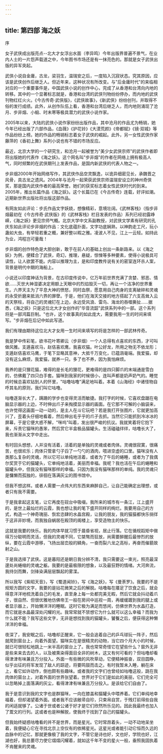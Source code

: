 ```yaml
---
---
---
```

title: 第四部 海之妖
---







序


女子武侠成出版亮点--北大才女浮出水面（李异鸣）今年出版界普遍不景气，在业内人士的一片怨声载道之中，今年图书市场还是有一抹亮色的。那就是女子武侠出版的异军突起。

武侠小说自金庸，古龙，梁羽生，温瑞安之后，一度陷入沉寂状态。究其原因，应该是武侠创作后继乏人。但近年来，这种状况有所改变。与"后金庸时代"的来临相对应的一个重要事件是，中国武侠小说的创作中心，完成了从香港和台湾向内地的转移。其中的一个显著标志就是，香港和台湾的武侠刊物纷纷停办，而内地的武侠刊物红红火火。《今古传奇·武侠版》，《武侠故事》，《新武侠》纷纷创刊，并取得不俗的发行成绩。此外，从创作队伍上看，香港和台湾后继乏人，而内地则涌现了沧月、步非烟、小椴、时未寒等极具潜力的武侠小说作家。

2005年以来，大陆的武侠小说作家纷纷出版作品，其中沧月的作品尤为畅销，她今年已经出版了六部作品，《血薇》《护花铃》《大漠荒颜》《帝都赋》《镜·双城》等作品纷纷上榜。她的作品的畅销标志着女子武侠的崛起。此外，另一女性武侠作家藤萍的《香初上舞》系列小说也有不错的市场反应。

最近，北京大学的一个研究生，和沧月一起被誉为"美少女武侠宗师"的武侠作者即将出版她的代表作《海之妖》。这个网名叫"步非烟"的作者在网络上拥有极高人气，同时频繁的在武侠期刊上发表作品，是国内新武侠的代表人物之一。

步非烟2000年开始网络写作，其武侠作品空灵飘逸，以诡异细密见长，承魏晋之风骨，具古龙之遗风。2004年与沧月一起荣获武侠宗师温瑞安设立的神州奇侠奖，那是国内武侠作者的最高荣誉。她们的获奖标志着女性武侠时代的到来。2005年，推出长篇作品《海之妖》。这个长篇已在《今古传奇》连载，好评如潮。近期新世界出版社将出版这部作品。

有网友如此评论：步氏作品文字妖娆，想像精彩，意境壮阔。《武林客栈》（指步非烟最初在《今古传奇·武侠版》的《武林客栈》栏目发表的作品）系列已经初露峥嵘，《海之妖》更见宗师气概。北京大学中文系副教授，对武侠文学素有研究的孔庆东如此评论步非烟的作品：文化底蕴扑面，文字功底娴熟，以神韵走工尺，玩小蛊如大虫，有举轻若重之概，兼好整以暇之雅。凌波人不见，江上一云轻。如持此为业，鸿程岂可量哉！

步非烟的创作特色是大胆创新，敢于在前人的基础上创出一条新路来。以《海之妖》为例，便糅合了武侠，奇幻，推理，悬疑，惊悚等多种要素，使得小说极具可读性，让人欲罢不能。内容以推理为主，是和印度教传说有关的密室连环杀人案，背景是明代中期的海船上。

小说还以印度神话为背景，在古印度传说中，亿万年前世界充满了贪婪、邪恶、情欲……灭世大神湿婆决定用额上天眼中的烈焰毁灭一切，再让一个洁净的世界重生。六界天主为了平息大神的愤怒，同时血祭，愿意用自己肉身的支离破碎和灵魂的永受折磨来抵消六界的罪孽。于是，他们在海天交接的地方搭起了六支高耸入云的天祭柱，将自己的灵魂钉在上边，永远受风浪、雷鸟、海龙的吞噬撕扯……据悉，《海之妖》只是这位北大才女创作的"华音流韶"武侠系列中的一部。这个系列将是一部鸿篇巨制。"也许，这个故事真的如此庞大，需要我用一生的时间来填写。"步非烟在后记中如此写道。

我们有理由期待这位北大才女用一生时间来填写的将是怎样的一部武林传奇。

我是梦中传彩笔，欲书花叶寄卿云（步非烟）一个人总得有点喜欢的东西，才可叫做风雅。支遁喜欢马，赵佶喜欢鹰，我喜欢猫。叶公好龙，所用之物无不依龙形；支遁赵佶喜欢马鹰，于笔下显略其意神，大抵千万变化，已蕴涵毫端。我爱猫，却没有这么麻烦，我爱猫，就养一只。多了也不养，因为我怕麻烦。

我养的是只狸花猫，难得的是长毛的狸花，更难得的是四只脚爪的末端通是雪白的，仿佛戴了四只白手套。猫咪到我家的时候很小，连叫声都是奶声奶气的。睡觉的时候总喜欢钻到人的怀里，"咕噜咕噜"满足地叫着。本着《山海经》中诸怪物自呼其名的原则，我们叫它咕噜。

咕噜逐渐长大了，蹒跚的学步也变得灵活而敏捷。我打字的时候，它喜欢盘踞在电脑显示器的上边，不时伸出爪子来掏摸显示器的画面。在它那不可解的小脑袋来，也许觉得这画面一动一动的，是主人在斗它玩吧？若是我打开张图片，它就更加高兴了，歪着头仔细地看着，然后伸出毛乎乎的爪子去抓。当然它只能抓到冷冰冰的屏幕，于是它便大惑不解，"咪呜"叫着，发出很严峻的抗议。我就笑着将它抱下来，斥责它猫咪的愚笨，然后赏它半盒极品猫罐头。生活磕磕绊绊，咕噜长大了，我也渐渐从文字中走出。

有时回头想想，人并没有活着，活着的是单独的灵魂或者肉体。灵魂很寂寞，很痛苦，也很欢乐；肉体只管拿勺子舀了一勺勺的酒肉，喂进空虚的口里。猫咪没有人类那么复杂的灵魂，所以它可以单纯地活着，或者为了午后的蜷睡，或者为了我偶尔奖赏于它的猫罐头，它单纯地活着，美丽而幸福。我呢？我也活在午后的蜷睡和猫罐头中，但我没有猫咪那样的幸福。只因为我没有猫咪那样的单纯。我的灵魂只是慵懒而孤独的，徘徊在落满灰尘的图书馆中。

但我不想这样。或者人需要一点伟大的东西来麻醉自己，让自己能确定出理想，或者只有我不需要。

于是我拿起这支笔，让它再度在砚台中吸啜。我所来的城市有一条江，江上盛开的，是世上最灿烂的云霞，我也想让我的笔下盛开同样的绚烂。我要用自己的方式，构造一个神奇瑰丽、恢宏恣肆的水晶宫殿，让我的朋友，我的猫猫都快乐徜徉于这非非妙境，而我独自蜗居在殿顶的阁楼上，享受造物主的快乐。

这就是我要的快乐。我的肉体早就习惯于晨昏省视，居止行落。它在循规蹈矩中做得万分聪明而灵活，但我的灵魂不同，它桀骜而狂放，尚需要醉醒后最惨烈的放纵，要在云霞中游移，飞扬出层峦般的鳞角，一奋而裂六龙之高标，再奋而催藐故射之山。

于是我选择了武侠。这是暮阳还是朝日我分辨不清，我只需要这一束光，照亮最深邃处尚蜷缩的灵魂之躯。我要的是最极限的想象，以及最狂野的情绪。大河奔流，我持剑而舞，剑锋染满层层飘起的雾渫。

所以我写《紫昭天音》，写《蜀道闻铃》，写《海之妖》，写《曼荼罗》。我要的不是规矩方圆的文字，我要的是拈花微笑之后的解脱。咕噜每在餍足了饮食之后，就会得意洋洋地梳洗着自己的毛发，直至身上每一处都完美无暇，然后它就会抖动着爪子，很自然、但很优雅地仿佛帝王一般在房间中巡视一周，再缓缓踱到我的腿上或者显示器上，开始懒洋洋的睡眠。这时它极为满足而悠闲，仿佛世界为水晶打造，而它就是水晶最深处闪耀的光。我常常就不禁想它为什么就可以这么幸福？而我为什么就不能？我写这些文字，无非是想找到我的猫罐头，饕餮之后，便获得这种懒洋洋的幸福。

夜深了，我安眠之后，咕噜却正醒来，它一般会追着自己的乒乓球玩一阵子，然后就爬到窗台上，向着外面望。猫咪实在是很精灵的动物，当它四个月大小的时候，就已可很轻松地跳上一米半高的窗台上了。我也常常奇怪它在望些什么？窗外无非是些来来去去的人，以及被熏染得面目全非的树木，这又有何可看的？但咕噜却看得津津有味兼且万分投入。外面一有些微的风吹草动，它便精神振奋，双目圆睁，似乎出征的将军发现了敌人的踪迹，将要鸣鼓而击之。有时我暂未入睡，躺在床上，看它如许动作，倒也颇有些趣味。或者我的文字们也曾经如咕噜这般，跳在我肉体的窗台上，对着外面的世界张望着。世界对于它们是如此的美丽，它们完全可以忽略掉上面落满的灰尘，看得津津有味兼且万分投入。是该给它们自由了。

我于是意识到我的文字也是群猫咪，一向在膝盖和猫罐头中喂养着。它们单纯地幸福着，但却渴望着外面。或者我不应该敝帚自珍，只束帛自赏，于残灯前得些自我的闲适就够了。公诸于世或者公诸于好才是它们欣然所乐见的。因此我最终也加入了鬻文的行列。这或者也是种解脱，使我终于找到了自己的猫罐头。

但我始终疑惑咕噜看的并不是世界，而是星光。它时常昂着头，一动不动地呆坐着，我便疑心它在寻找北京上空仅有的依稀星光。这星光或者能引动它恒而久远的血脉中的记忆，那就更像极了我的文字，不管它是诗也好，文也好，学院也好，江湖也好，我总要尽力使它熠熠闪耀着，就如这千年不变的星火一般，垂照我固执着不肯醒来的灵魂。